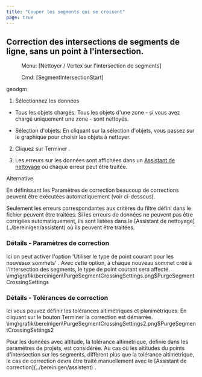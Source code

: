 ```yaml
---
title: "Couper les segments qui se croisent"
page: true
---
```

## Correction des intersections de segments de ligne, sans un point &#224; l&#39;intersection.
 <Menu> Menu: [Nettoyer / Vertex sur l'intersection de segments] </Menu> 
 <Menu> Cmd: [SegmentIntersectionStart] </Menu> 

 <Placeholder>geodgm</Placeholder> 

1. S&#233;lectionnez les donn&#233;es

- <Bold> Tous les objets charg&#233;s: </Bold>  Tous les objets d&#39;une zone - si vous avez charg&#233; uniquement une zone - sont nettoy&#233;s.

- <Bold> S&#233;lection d&#39;objets: </Bold>  En cliquant sur la s&#233;lection d&#39;objets, vous passez sur le graphique pour choisir les objets &#224; nettoyer.



2. Cliquez sur <Border>Terminer</Border> .

3. Les erreurs sur les donn&#233;es sont affich&#233;es dans un 
[Assistant de nettoyage](../bereinigen/assistent)
 o&#249; chaque erreur peut &#234;tre trait&#233;e.




Alternative
 
En d&#233;finissant les  <Bold> Param&#232;tres de correction </Bold>  beaucoup de corrections peuvent &#234;tre ex&#233;cut&#233;es automatiquement (voir ci-dessous).

<Warning>
Seulement les erreurs correspondantes aux crit&#232;res du filtre d&#233;fini dans le fichier peuvent &#234;tre trait&#233;es.
</Warning>

<Warning>
Si les erreurs de donn&#233;es ne peuvent pas &#234;tre corrig&#233;es automatiquement, ils sont list&#233;es dans le [Assistant de nettoyage](../bereinigen/assistent)
 o&#249; ils peuvent &#234;tre trait&#233;es.
</Warning>


### D&#233;tails - Param&#232;tres de correction
Ici on peut activer l&#39;option  <Bold> &#39;Utiliser le type de point courant pour les nouveaux sommets&#39;  </Bold> . Avec cette option, &#224; chaque nouveau sommet cr&#233;&#233; &#224; l&#39;intersection des segments, le type de point courant sera affect&#233;.<Image>\img\grafik\bereinigen\PurgeSegmentCrossingSettings.png$PurgeSegmentCrossingSettings</Image>


### D&#233;tails - Tol&#233;rances de correction
Ici vous pouvez d&#233;finir les tol&#233;rances altim&#233;triques et planim&#233;triques. En cliquant sur le bouton  <Border>Terminer</Border>  la correction est d&#233;marr&#233;e.<Image>\img\grafik\bereinigen\PurgeSegmentCrossingSettings2.png$PurgeSegmentCrossingSettings2</Image>



<Success>
Pour les donn&#233;es avec altitude, la tol&#233;rance altim&#233;trique, d&#233;finie dans les param&#232;tres de projets, est consid&#233;r&#233;e. Au cas o&#249; les altitudes du points d&#39;intersection sur les segments, diff&#232;rent plus que la tol&#233;rance altim&#233;trique, le cas de correction devra &#234;tre trait&#233; manuellement avec le [Assistant de correction](../bereinigen/assistent)
.
</Success>
